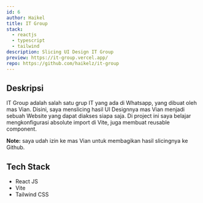 ```yaml
---
id: 6
author: Haikel
title: IT Group
stack:
  - reactjs
  - typescript
  - tailwind
description: Slicing UI Design IT Group
preview: https://it-group.vercel.app/
repo: https://github.com/haikelz/it-group
---
```


<LazyLoadImage
  src="works/it-group.png?ik-sdk-version=javascript-1.4.3&updatedAt=1675550726948"
  alt="IT Group"
/>

## Deskripsi

IT Group adalah salah satu grup IT yang ada di Whatsapp, yang dibuat oleh mas Vian. Disini, saya menslicing hasil UI Designnya mas Vian menjadi sebuah Website yang dapat diakses siapa saja. Di project ini saya belajar mengkonfigurasi absolute import di Vite, juga membuat reusable component.

**Note:** saya udah izin ke mas Vian untuk membagikan hasil slicingnya ke Github.

## Tech Stack

- React JS
- Vite
- Tailwind CSS
